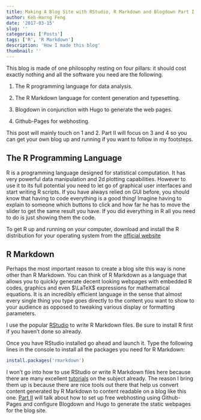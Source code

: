 ```yaml
---
title: Making A Blog Site with RStudio, R Markdown and Blogdown Part I
author: Keh-Harng Feng
date: '2017-03-15'
slug: ''
categories: ['Posts']
tags: ['R', 'R Markdown']
description: 'How I made this blog'
thumbnail: ''
---
```


This blog is made of one philosophy resting on four pillars: it should cost exactly 
nothing and all the software you need are the following.

1. The R programming language for data analysis.

2. The R Markdown language for content generation and typesetting.

3. Blogdown in conjunction with Hugo to generate the web pages.

4. Github-Pages for webhosting.

This post will mainly touch on 1 and 2. Part II will focus on 3 and 4 so you can 
get your own blog up and running if you want to follow in my footsteps. 

## The R Programming Language

R is a programming language designed for statistical computation. It has very
powerful data manipulation and 2d plotting capabilities. However to use it to its 
full potential you need to let go of graphical user interfaces and start writing R 
scripts. If you have always relied on GUI before, you should know that having to 
code everything is a good thing! Imagine having to explain to someone which buttons 
to click and how far he has to move the slider to get the same result you have. 
If you did everything in R all you need to do is just showing them the code.

To get R up and running on your computer, download and install the R distribution 
for your operating system from the [official website](https://cran.r-project.org/)

## R Markdown

Perhaps the most important reason to create a blog site this way is none other 
than R Markdown. You can think of R Markdown as a language that allows you to 
quickly generate decent looking webpages with embedded R codes, graphics and 
even $\LaTeX$ expressions for mathematical equations. It is an incredibly efficient 
language in the sense that almost every single thing you type goes directly to 
the content you want to show to your audience as opposed to tweaking various display 
or formatting parameters.

I use the popular [RStudio](https://www.rstudio.com/products/rstudio/#Desktop) 
to write R Markdown files. Be sure to install R first if you haven't done so 
already.

Once you have RStudio installed go ahead and launch it. Type the following lines 
in the console to install all the packages you need for R Markdown:

```r
install.packages('rmarkdown')
```

I won't go into how to use RStudio or write R Markdown files here because there are many excellent [tutorials](https://www.r-bloggers.com/r-markdown-and-knitr-tutorial-part-1/) on the subject already. The reason I bring them up is because there are nice tools out there that help us convert content generated by R Markdown to content readable on a blog like this one. [Part II](../2017-03-16-how-this-blog-is-made-part-ii/) will talk about how to set up free webhosting using Github-Pages and configure Blogdown and Hugo to generate the static webpages for the blog site.